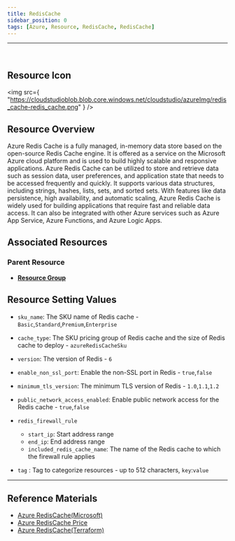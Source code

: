 ```yaml
---
title: RedisCache
sidebar_position: 0
tags: [Azure, Resource, RedisCache, RedisCache]
---
```


<hr />
<br />

## Resource Icon

<img
    src={
        "https://cloudstudioblob.blob.core.windows.net/cloudstudio/azureImg/redis_cache-redis_cache.png"
    }
/>

## Resource Overview

Azure Redis Cache is a fully managed, in-memory data store based on the open-source Redis Cache engine. 
It is offered as a service on the Microsoft Azure cloud platform and is used to build highly scalable and responsive applications. 
Azure Redis Cache can be utilized to store and retrieve data such as session data, user preferences, and application state that needs to be accessed frequently and quickly. 
It supports various data structures, including strings, hashes, lists, sets, and sorted sets. With features like data persistence, high availability, and automatic scaling, Azure Redis Cache is widely used for building applications that require fast and reliable data access. 
It can also be integrated with other Azure services such as Azure App Service, Azure Functions, and Azure Logic Apps.

## Associated Resources

### Parent Resource

-   [**Resource Group**](https://docs.cstudio.app/docs/resource/azure/Base/ResourceGroup)

## Resource Setting Values

-   `sku_name`: The SKU name of Redis cache - `Basic`,`Standard`,`Premium`,`Enterprise`

-   `cache_type`: The SKU pricing group of Redis cache and the size of Redis cache to deploy - `azureRedisCacheSku`

-   `version`: The version of Redis - `6`

-   `enable_non_ssl_port`: Enable the non-SSL port in Redis - `true`,`false`

-   `minimum_tls_version`: The minimum TLS version of Redis - `1.0`,`1.1`,`1.2`

-   `public_network_access_enabled`: Enable public network access for the Redis cache - `true`,`false`

-   `redis_firewall_rule`
    - `start_ip`: Start address range
    - `end_ip`: End address range
    - `included_redis_cache_name`: The name of the Redis cache to which the firewall rule applies

-   `tag` : Tag to categorize resources - up to 512 characters, `key`:`value`

---

## Reference Materials

-   [Azure RedisCache(Microsoft)](https://learn.microsoft.com/en-us/azure/azure-cache-for-redis/cache-overview)
-   [Azure RedisCache Price](https://azure.microsoft.com/ko-kr/pricing/details/cache/)
-   [Azure RedisCache(Terraform)](https://registry.terraform.io/providers/hashicorp/azurerm/latest/docs/resources/redis_cache)
